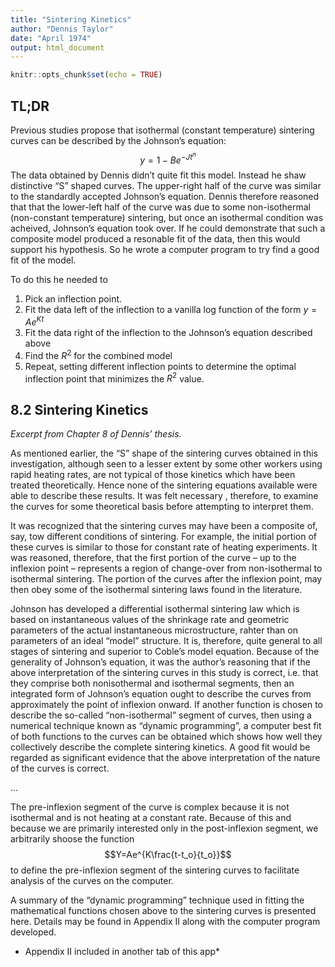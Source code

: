 ```yaml
---
title: "Sintering Kinetics"
author: "Dennis Taylor"
date: "April 1974"
output: html_document
---
```

```r
knitr::opts_chunk$set(echo = TRUE)
```

## TL;DR

Previous studies propose that isothermal (constant temperature) sintering curves can be described by the Johnson's equation:
$$ y = 1-Be^{-Jt^n}$$
The data obtained by Dennis didn't quite fit this model. Instead he shaw distinctive "S" shaped curves. The upper-right half of the curve was similar to the standardly accepted Johnson's equation. Dennis therefore reasoned that that the lower-left half of the curve was due to some non-isothermal (non-constant temperature) sintering, but once an isothermal condition was acheived, Johnson's equation took over. If he could demonstrate that such a composite model produced a resonable fit of the data, then this would support his hypothesis. So he wrote a computer program to try find a good fit of the model.

To do this he needed to

1. Pick an inflection point.
2. Fit the data left of the inflection to a vanilla log function of the form $y=Ae^{Kt}$
3. Fit the data right of the inflection to the Johnson's equation described above
4. Find the $R^2$ for the combined model
4. Repeat, setting different inflection points to determine the optimal inflection point that minimizes the $R^2$ value.

## 8.2 Sintering Kinetics
_Excerpt from Chapter 8 of Dennis' thesis._

As mentioned earlier, the "S" shape of the sintering curves obtained in this investigation, although seen to a lesser extent by some other workers using rapid heating rates, are not typical of those kinetics which have been treated theoretically. Hence none of the sintering equations available were able to describe these results. It was felt necessary , therefore, to examine the curves for some theoretical basis before attempting to interpret them.

It was recognized that the sintering curves  may have been a composite of, say, tow different conditions of sintering. For example, the initial portion of these curves is similar to those for constant rate of heating experiments. It was reasoned, therefore, that the first portion of the curve -- up to the inflexion point -- represents a region of change-over from non-isothermal to isothermal sintering. The portion of the curves after the inflexion point, may then obey some of the isothermal sintering laws found in the literature.

Johnson has developed a differential isothermal sintering law which is based on instantaneous values of the shrinkage rate and geometric parameters of the actual instantaneous microstructure, rahter than on parameters of an ideal "model" structure. It is, therefore, quite general to all stages of sintering and superior to Coble's model equation. Because of the generality of Johnson's equation, it was the author's reasoning that if the above interpretation of the sintering curves in this study is correct, i.e. that they comprise both nonisothermal and isothermal segments, then an integrated form of Johnson's equation ought to describe the curves from approximately the point of inflexion onward. If another function is chosen to describe the so-called "non-isothermal" segment of curves, then using a numerical technique known as "dynamic programming", a computer best fit of both functions to the curves can be obtained which shows how well they collectively describe the complete sintering kinetics. A good fit would be regarded as significant evidence that the above interpretation of the nature of the curves is correct.

...

The pre-inflexion segment of the curve is complex because it is not isothermal and is not heating at a constant rate. Because of this and because we are primarily interested only in the post-inflexion segment, we arbitrarily shoose the function
$$Y=Ae^{K\frac{t-t_o}{t_o}}$$
to define the pre-inflexion segment of the sintering curves to facilitate analysis of the curves on the computer.

A summary of the "dynamic programming" technique used in fitting the mathematical functions chosen above to the sintering curves is presented here. Details may be found in Appendix II along with the computer program developed.

* Appendix II included in another tab of this app*

